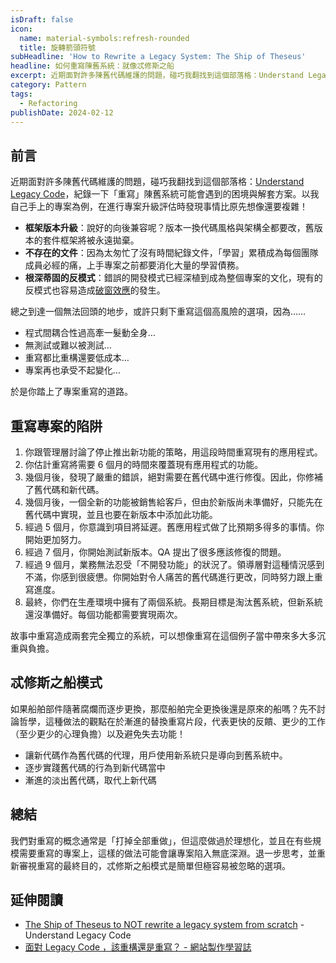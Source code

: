 ```yaml
---
isDraft: false
icon:
  name: material-symbols:refresh-rounded
  title: 旋轉箭頭符號
subHeadline: 'How to Rewrite a Legacy System: The Ship of Theseus'
headline: 如何重寫陳舊系統：就像忒修斯之船
excerpt: 近期面對許多陳舊代碼維護的問題，碰巧我翻找到這個部落格：Understand Legacy Code，紀錄一下「重寫」陳舊系統可能會遇到的困境與解套方案。以我自己手上的專案為例，在進行專案升級評估時發現事情比原先想像還要複雜！
category: Pattern
tags:
  - Refactoring
publishDate: 2024-02-12
---
```


## 前言

近期面對許多陳舊代碼維護的問題，碰巧我翻找到這個部落格：[Understand Legacy Code](https://understandlegacycode.com/)，紀錄一下「重寫」陳舊系統可能會遇到的困境與解套方案。以我自己手上的專案為例，在進行專案升級評估時發現事情比原先想像還要複雜！

- **框架版本升級**：說好的向後兼容呢？版本一換代碼風格與架構全都要改，舊版本的套件框架將被永遠拋棄。
- **不存在的文件**：因為太匆忙了沒有時間紀錄文件，「學習」累積成為每個團隊成員必經的痛，上手專案之前都要消化大量的學習債務。
- **根深蒂固的反模式**：錯誤的開發模式已經深植到成為整個專案的文化，現有的反模式也容易造成[破窗效應](https://zh.wikipedia.org/zh-tw/%E7%A0%B4%E7%AA%97%E6%95%88%E5%BA%94)的發生。

總之到達一個無法回頭的地步，或許只剩下重寫這個高風險的選項，因為……

- 程式間耦合性過高牽一髮動全身…
- 無測試或難以被測試…
- 重寫都比重構還要低成本…
- 專案再也承受不起變化…

於是你踏上了專案重寫的道路。

## 重寫專案的陷阱

1. 你跟管理層討論了停止推出新功能的策略，用這段時間重寫現有的應用程式。
2. 你估計重寫將需要 6 個月的時間來覆蓋現有應用程式的功能。
3. 幾個月後，發現了嚴重的錯誤，絕對需要在舊代碼中進行修復。因此，你修補了舊代碼和新代碼。
4. 幾個月後，一個全新的功能被銷售給客戶，但由於新版尚未準備好，只能先在舊代碼中實現，並且也要在新版本中添加此功能。
5. 經過 5 個月，你意識到項目將延遲。舊應用程式做了比預期多得多的事情。你開始更加努力。
6. 經過 7 個月，你開始測試新版本。QA 提出了很多應該修復的問題。
7. 經過 9 個月，業務無法忍受「不開發功能」的狀況了。領導層對這種情況感到不滿，你感到很疲憊。你開始對令人痛苦的舊代碼進行更改，同時努力跟上重寫進度。
8. 最終，你們在生產環境中擁有了兩個系統。長期目標是淘汰舊系統，但新系統還沒準備好。每個功能都需要實現兩次。

故事中重寫造成兩套完全獨立的系統，可以想像重寫在這個例子當中帶來多大多沉重與負擔。

## 忒修斯之船模式

如果船舶部件隨著腐爛而逐步更換，那麼船舶完全更換後還是原來的船嗎？先不討論哲學，這種做法的觀點在於漸進的替換重寫片段，代表更快的反饋、更少的工作（至少更少的心理負擔）以及避免失去功能！

- 讓新代碼作為舊代碼的代理，用戶使用新系統只是導向到舊系統中。
- 逐步實踐舊代碼的行為到新代碼當中
- 漸進的淡出舊代碼，取代上新代碼

## 總結

我們對重寫的概念通常是「打掉全部重做」，但這麼做過於理想化，並且在有些規模需要重寫的專案上，這樣的做法可能會讓專案陷入無底深淵。退一步思考，並重新審視重寫的最終目的，忒修斯之船模式是簡單但極容易被忽略的選項。

## 延伸閱讀

- [The Ship of Theseus to NOT rewrite a legacy system from scratch](https://understandlegacycode.com/blog/ship-of-theseus-avoid-rewrite-legacy-system/) - Understand Legacy Code
- [面對 Legacy Code ，該重構還是重寫？ - 網站製作學習誌](https://jaceju.net/steps-of-refactoring-or-rebuilding/)
